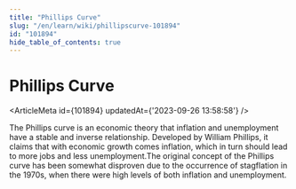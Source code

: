 ```yaml
---
title: "Phillips Curve"
slug: "/en/learn/wiki/phillipscurve-101894"
id: "101894"
hide_table_of_contents: true
---
```



# Phillips Curve

<ArticleMeta id={101894} updatedAt={'2023-09-26 13:58:58'} />
<div className='border-solid border-b border-t-0 my-4 border-[var(--ifm-color-gray-300)]' />

The Phillips curve is an economic theory that inflation and unemployment have a stable and inverse relationship. Developed by William Phillips, it claims that with economic growth comes inflation, which in turn should lead to more jobs and less unemployment.The original concept of the Phillips curve has been somewhat disproven due to the occurrence of stagflation in the 1970s, when there were high levels of both inflation and unemployment.
